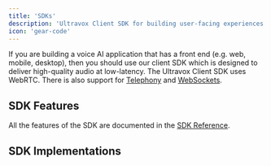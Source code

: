 ```yaml
---
title: 'SDKs'
description: 'Ultravox Client SDK for building user-facing experiences.'
icon: 'gear-code'
---
```


If you are building a voice AI application that has a front end (e.g. web, mobile, desktop), then you should use our client SDK which is designed to deliver high-quality audio at low-latency. The Ultravox Client SDK uses WebRTC. There is also support for [Telephony](/essentials/telephony) and [WebSockets](/guides/websockets).

## SDK Features
All the features of the SDK are documented in the [SDK Reference](/sdk-reference/introduction).

## SDK Implementations

<SDKCards />